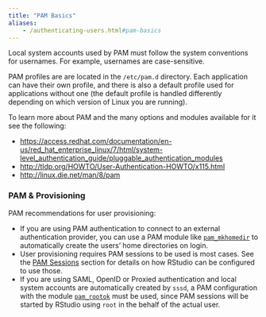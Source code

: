 ```yaml
---
title: "PAM Basics"
aliases:
	- /authenticating-users.html#pam-basics
---
```


Local system accounts used by PAM must follow the system conventions for usernames. For example, usernames are case-sensitive.

PAM profiles are are located in the `/etc/pam.d` directory. Each application can have their own profile, and there is also a default profile used for applications without one (the default profile is handled differently depending on which version of Linux you are running).

To learn more about PAM and the many options and modules available for it see the following:

- [https://access.redhat.com/documentation/en-us/red_hat_enterprise_linux/7/html/system-level_authentication_guide/pluggable_authentication_modules](https://access.redhat.com/documentation/en-us/red_hat_enterprise_linux/7/html/system-level_authentication_guide/pluggable_authentication_modules)
- [http://tldp.org/HOWTO/User-Authentication-HOWTO/x115.html](http://tldp.org/HOWTO/User-Authentication-HOWTO/x115.html)
- [http://linux.die.net/man/8/pam](http://linux.die.net/man/8/pam)

### PAM & Provisioning

PAM recommendations for user provisioning:

- If you are using PAM authentication to connect to an external authentication provider, you can use a PAM module like [`pam_mkhomedir`](https://linux.die.net/man/8/pam_mkhomedir) to automatically create the users' home directories on login.
- User provisioning requires PAM sessions to be used is most cases. See the [PAM Sessions](../r_sessions/pam_sessions.qmd) section for details on how RStudio can be configured to use those.
- If you are using SAML, OpenID or Proxied authentication and local system accounts are automatically created by `sssd`, a PAM configuration with the module [`pam_rootok`](https://linux.die.net/man/8/pam_rootok) must be used, since PAM sessions will be started by RStudio using `root` in the behalf of the actual user.

